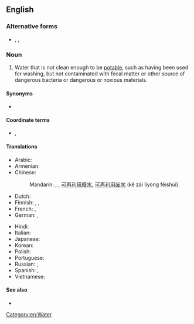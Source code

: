 ==English==

===Alternative forms===
* {{l|en|graywater}}, {{l|en|greywater}}, {{l|en|grey water}}

===Noun===
{{en-noun|-}}

# Water that is not clean enough to be [[potable]], such as having been used for washing, but not contaminated with fecal matter or other source of dangerous bacteria or dangerous or noxious materials.

====Synonyms====
* {{l|en|sullage}}

====Coordinate terms====
* {{l|en|black water}}, {{l|en|sewage}}

====Translations====
{{trans-top|non-potable, but non-toxic water}}
* Arabic: {{t-needed|ar}}
* Armenian: {{t|hy|[[կենցաղային]] [[կեղտաջուր]]|sc=Armn}}
* Chinese:
*: Mandarin: {{t|cmn|中水|tr=zhōngshuǐ|sc=Hani}}, {{t|cmn|灰水|tr=huīshuǐ|sc=Hani}}, [[可]][[再]][[利用]][[廢水]], [[可]][[再]][[利用]][[废水]] (kě zài lìyòng fèishuǐ)
* Dutch: {{t|nl|grijswater|n}}
* Finnish: {{t|fi|[[harmaa]] [[vesi]]}}, {{t+|fi|harmaavesi}}, {{t+|fi|pesuvesi}}
* French: {{t|fr|eau de ménage|f}}, {{t+|fr|eaux grises|f-p}}
* German: {{t+|de|Grauwasser|n}}, {{t+|de|Nutzwasser|n}}
{{trans-mid}}
* Hindi: {{t-needed|hi}}
* Italian: {{t-needed|it}}
* Japanese: {{t-needed|ja}}
* Korean: {{t-needed|ko}}
* Polish: {{t+|pl|woda szara|f}}
* Portuguese: {{t|pt|água cinza|f}}
* Russian: {{t|ru|се́рая вода́|f}}, {{t|ru|бытовы́е сто́чные во́ды|f-p}}
* Spanish: {{t|es|aguas grises|p}}, {{t|es|agua gris|m}}
* Vietnamese: {{t-needed|vi}}
{{trans-bottom}}

====See also====
* {{pedia}}

[[Category:en:Water]]